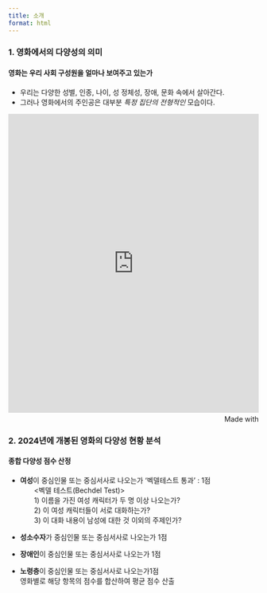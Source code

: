 ```yaml
---
title: 소개  
format: html
---
```







### 1. 영화에서의 다양성의 의미


#### 영화는 우리 사회 구성원을 얼마나 보여주고 있는가

- 우리는 다양한 성별, 인종, 나이, 성 정체성, 장애, 문화 속에서 살아간다.   
- 그러나 영화에서의 주인공은 대부분 *특정 집단의 전형적인* 모습이다.  

<iframe src='https://flo.uri.sh/visualisation/23862061/embed' title='Interactive or visual content' class='flourish-embed-iframe' frameborder='0' scrolling='no' style='width:100%;height:600px;' sandbox='allow-same-origin allow-forms allow-scripts allow-downloads allow-popups allow-popups-to-escape-sandbox allow-top-navigation-by-user-activation'></iframe><div style='width:100%!;margin-top:4px!important;text-align:right!important;'><a class='flourish-credit' href='https://public.flourish.studio/visualisation/23862061/?utm_source=embed&utm_campaign=visualisation/23862061' target='_top' style='text-decoration:none!important'><img alt='Made with Flourish' src='https://public.flourish.studio/resources/made_with_flourish.svg' style='width:105px!important;height:16px!important;border:none!important;margin:0!important;'> </a></div>

### 2. 2024년에 개봉된 영화의 다양성 현황 분석

#### 종합 다양성 점수 산정  

- **여성**이 중심인물 또는 중심서사로 나오는가 \rightarrow '벡델테스트 통과' : 1점  
&emsp;&emsp;<벡델 테스트(Bechdel Test)>  
&emsp;&emsp;1) 이름을 가진 여성 캐릭터가 두 명 이상 나오는가?  
&emsp;&emsp;2) 이 여성 캐릭터들이 서로 대화하는가?  
&emsp;&emsp;3) 이 대화 내용이 남성에 대한 것 이외의 주제인가?

- **성소수자**가 중심인물 또는 중심서사로 나오는가 \rightarrow 1점  
- **장애인**이 중심인물 또는 중심서사로 나오는가 \rightarrow 1점  
- **노령층**이 중심인물 또는 중심서사로 나오는가\rightarrow 1점  
 \Rightarrow 영화별로 해당 항목의 점수를 합산하여 평균 점수 산출

